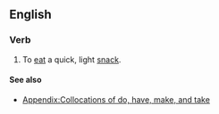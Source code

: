 ==English==

===Verb===
{{en-verb|head=[[take]] a [[bite]]|takes a bite|taking a bite|took a bite|taken a bite}}

# {{label|en|idiomatic}} To [[eat]] a quick, light [[snack]].

====See also====
* [[Appendix:Collocations of do, have, make, and take]]